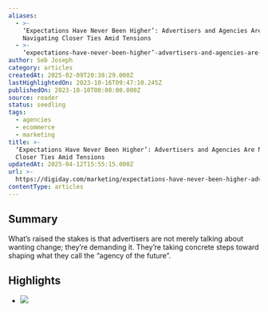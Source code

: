```yaml
---
aliases:
  - >-
    ‘Expectations Have Never Been Higher’: Advertisers and Agencies Are
    Navigating Closer Ties Amid Tensions
  - >-
    ‘expectations-have-never-been-higher’-advertisers-and-agencies-are-navigating-closer-ties-amid-tensions
author: Seb Joseph
category: articles
createdAt: 2025-02-09T20:38:29.000Z
lastHighlightedOn: 2023-10-16T09:47:10.245Z
publishedOn: 2023-10-10T00:00:00.000Z
source: reader
status: seedling
tags:
  - agencies
  - ecommerce
  - marketing
title: >-
  ‘Expectations Have Never Been Higher’: Advertisers and Agencies Are Navigating
  Closer Ties Amid Tensions
updatedAt: 2025-04-12T15:55:15.000Z
url: >-
  https://digiday.com/marketing/expectations-have-never-been-higher-advertisers-and-agencies-are-navigating-closer-ties-amid-tensions/?utm_campaign=%5BMarketing%5D%20Media%20Buyer%20Newsletter&utm_medium=email&_hsmi=278400066&_hsenc=p2ANqtz-8q5cHbhAS8ByW40Vd5nb4jHR2SPwDjdYjqyQ1YdaLXnCUGs-a3y2VXBp-B5EJwh3wQEjxB-lsVkgUjLBazToXy6rRXttt_ky2IpWk3GQP9gUSque0&utm_content=278400066&utm_source=hs_email
contentType: articles
---
```

## Summary

What’s raised the stakes is that advertisers are not merely talking about wanting change; they’re demanding it. They’re taking concrete steps toward shaping what they call the “agency of the future”.

## Highlights

- ![](https://digiday.com/wp-content/uploads/sites/3/2017/06/applepolice.jpg?resize=555,350)
